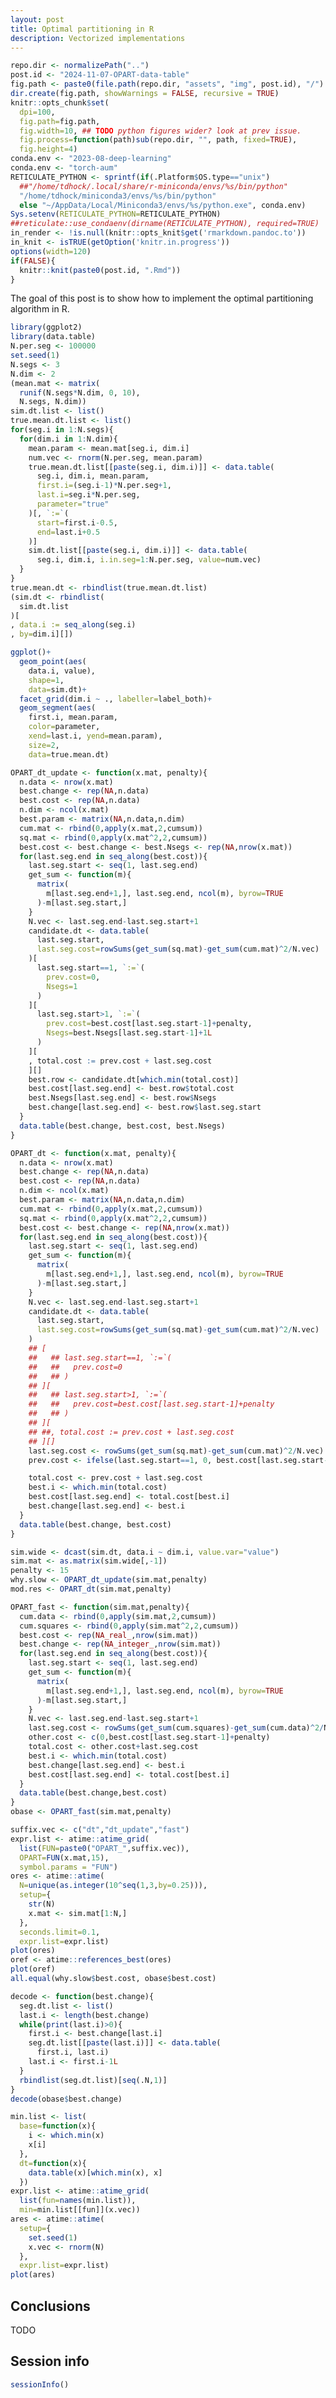 ```yaml
---
layout: post
title: Optimal partitioning in R
description: Vectorized implementations
---
```


```r
repo.dir <- normalizePath("..")
post.id <- "2024-11-07-OPART-data-table"
fig.path <- paste0(file.path(repo.dir, "assets", "img", post.id), "/")
dir.create(fig.path, showWarnings = FALSE, recursive = TRUE)
knitr::opts_chunk$set(
  dpi=100,
  fig.path=fig.path,
  fig.width=10, ## TODO python figures wider? look at prev issue.
  fig.process=function(path)sub(repo.dir, "", path, fixed=TRUE),
  fig.height=4)
conda.env <- "2023-08-deep-learning"
conda.env <- "torch-aum"
RETICULATE_PYTHON <- sprintf(if(.Platform$OS.type=="unix")
  ##"/home/tdhock/.local/share/r-miniconda/envs/%s/bin/python"
  "/home/tdhock/miniconda3/envs/%s/bin/python"
  else "~/AppData/Local/Miniconda3/envs/%s/python.exe", conda.env)
Sys.setenv(RETICULATE_PYTHON=RETICULATE_PYTHON)
##reticulate::use_condaenv(dirname(RETICULATE_PYTHON), required=TRUE)
in_render <- !is.null(knitr::opts_knit$get('rmarkdown.pandoc.to'))
in_knit <- isTRUE(getOption('knitr.in.progress'))
options(width=120)
if(FALSE){
  knitr::knit(paste0(post.id, ".Rmd"))
}
```

The goal of this post is to show how to implement the optimal
partitioning algorithm in R.

```r
library(ggplot2)
library(data.table)
N.per.seg <- 100000
set.seed(1)
N.segs <- 3
N.dim <- 2
(mean.mat <- matrix(
  runif(N.segs*N.dim, 0, 10),
  N.segs, N.dim))
sim.dt.list <- list()
true.mean.dt.list <- list()
for(seg.i in 1:N.segs){
  for(dim.i in 1:N.dim){
    mean.param <- mean.mat[seg.i, dim.i]
    num.vec <- rnorm(N.per.seg, mean.param)
    true.mean.dt.list[[paste(seg.i, dim.i)]] <- data.table(
      seg.i, dim.i, mean.param,
      first.i=(seg.i-1)*N.per.seg+1, 
      last.i=seg.i*N.per.seg, 
      parameter="true"
    )[, `:=`(
      start=first.i-0.5,
      end=last.i+0.5
    )]
    sim.dt.list[[paste(seg.i, dim.i)]] <- data.table(
      seg.i, dim.i, i.in.seg=1:N.per.seg, value=num.vec)
  }
}
true.mean.dt <- rbindlist(true.mean.dt.list)
(sim.dt <- rbindlist(
  sim.dt.list
)[
, data.i := seq_along(seg.i)
, by=dim.i][])

ggplot()+
  geom_point(aes(
    data.i, value),
    shape=1,
    data=sim.dt)+
  facet_grid(dim.i ~ ., labeller=label_both)+
  geom_segment(aes(
    first.i, mean.param,
    color=parameter,
    xend=last.i, yend=mean.param),
    size=2,
    data=true.mean.dt)

OPART_dt_update <- function(x.mat, penalty){
  n.data <- nrow(x.mat)
  best.change <- rep(NA,n.data)
  best.cost <- rep(NA,n.data)
  n.dim <- ncol(x.mat)
  best.param <- matrix(NA,n.data,n.dim)
  cum.mat <- rbind(0,apply(x.mat,2,cumsum))
  sq.mat <- rbind(0,apply(x.mat^2,2,cumsum))
  best.cost <- best.change <- best.Nsegs <- rep(NA,nrow(x.mat))
  for(last.seg.end in seq_along(best.cost)){
    last.seg.start <- seq(1, last.seg.end)
    get_sum <- function(m){
      matrix(
        m[last.seg.end+1,], last.seg.end, ncol(m), byrow=TRUE
      )-m[last.seg.start,]
    }
    N.vec <- last.seg.end-last.seg.start+1
    candidate.dt <- data.table(
      last.seg.start,
      last.seg.cost=rowSums(get_sum(sq.mat)-get_sum(cum.mat)^2/N.vec)
    )[
      last.seg.start==1, `:=`(
        prev.cost=0,
        Nsegs=1
      )
    ][
      last.seg.start>1, `:=`(
        prev.cost=best.cost[last.seg.start-1]+penalty,
        Nsegs=best.Nsegs[last.seg.start-1]+1L
      )
    ][
    , total.cost := prev.cost + last.seg.cost
    ][]
    best.row <- candidate.dt[which.min(total.cost)]
    best.cost[last.seg.end] <- best.row$total.cost
    best.Nsegs[last.seg.end] <- best.row$Nsegs
    best.change[last.seg.end] <- best.row$last.seg.start
  }
  data.table(best.change, best.cost, best.Nsegs)
}

OPART_dt <- function(x.mat, penalty){
  n.data <- nrow(x.mat)
  best.change <- rep(NA,n.data)
  best.cost <- rep(NA,n.data)
  n.dim <- ncol(x.mat)
  best.param <- matrix(NA,n.data,n.dim)
  cum.mat <- rbind(0,apply(x.mat,2,cumsum))
  sq.mat <- rbind(0,apply(x.mat^2,2,cumsum))
  best.cost <- best.change <- rep(NA,nrow(x.mat))
  for(last.seg.end in seq_along(best.cost)){
    last.seg.start <- seq(1, last.seg.end)
    get_sum <- function(m){
      matrix(
        m[last.seg.end+1,], last.seg.end, ncol(m), byrow=TRUE
      )-m[last.seg.start,]
    }
    N.vec <- last.seg.end-last.seg.start+1
    candidate.dt <- data.table(
      last.seg.start,
      last.seg.cost=rowSums(get_sum(sq.mat)-get_sum(cum.mat)^2/N.vec)
    )
    ## [
    ##   ## last.seg.start==1, `:=`(
    ##   ##   prev.cost=0
    ##   ## )
    ## ][
    ##   ## last.seg.start>1, `:=`(
    ##   ##   prev.cost=best.cost[last.seg.start-1]+penalty
    ##   ## )
    ## ][
    ## ##, total.cost := prev.cost + last.seg.cost
    ## ][]
    last.seg.cost <- rowSums(get_sum(sq.mat)-get_sum(cum.mat)^2/N.vec)
    prev.cost <- ifelse(last.seg.start==1, 0, best.cost[last.seg.start-1]+penalty)

    total.cost <- prev.cost + last.seg.cost
    best.i <- which.min(total.cost)
    best.cost[last.seg.end] <- total.cost[best.i]
    best.change[last.seg.end] <- best.i
  }
  data.table(best.change, best.cost)
}

sim.wide <- dcast(sim.dt, data.i ~ dim.i, value.var="value")
sim.mat <- as.matrix(sim.wide[,-1])
penalty <- 15
why.slow <- OPART_dt_update(sim.mat,penalty)
mod.res <- OPART_dt(sim.mat,penalty)

OPART_fast <- function(sim.mat,penalty){
  cum.data <- rbind(0,apply(sim.mat,2,cumsum))
  cum.squares <- rbind(0,apply(sim.mat^2,2,cumsum))
  best.cost <- rep(NA_real_,nrow(sim.mat))
  best.change <- rep(NA_integer_,nrow(sim.mat))
  for(last.seg.end in seq_along(best.cost)){
    last.seg.start <- seq(1, last.seg.end)
    get_sum <- function(m){
      matrix(
        m[last.seg.end+1,], last.seg.end, ncol(m), byrow=TRUE
      )-m[last.seg.start,]
    }
    N.vec <- last.seg.end-last.seg.start+1
    last.seg.cost <- rowSums(get_sum(cum.squares)-get_sum(cum.data)^2/N.vec)
    other.cost <- c(0,best.cost[last.seg.start-1]+penalty)
    total.cost <- other.cost+last.seg.cost
    best.i <- which.min(total.cost)
    best.change[last.seg.end] <- best.i
    best.cost[last.seg.end] <- total.cost[best.i]
  }
  data.table(best.change,best.cost)
}
obase <- OPART_fast(sim.mat,penalty)

suffix.vec <- c("dt","dt_update","fast")
expr.list <- atime::atime_grid(
  list(FUN=paste0("OPART_",suffix.vec)),
  OPART=FUN(x.mat,15),
  symbol.params = "FUN")
ores <- atime::atime(
  N=unique(as.integer(10^seq(1,3,by=0.25))),
  setup={
    str(N)
    x.mat <- sim.mat[1:N,]
  },
  seconds.limit=0.1,
  expr.list=expr.list)
plot(ores)
oref <- atime::references_best(ores)
plot(oref)
all.equal(why.slow$best.cost, obase$best.cost)

decode <- function(best.change){
  seg.dt.list <- list()
  last.i <- length(best.change)
  while(print(last.i)>0){
    first.i <- best.change[last.i]
    seg.dt.list[[paste(last.i)]] <- data.table(
      first.i, last.i)
    last.i <- first.i-1L
  }
  rbindlist(seg.dt.list)[seq(.N,1)]
}
decode(obase$best.change)

min.list <- list(
  base=function(x){
    i <- which.min(x)
    x[i]
  },
  dt=function(x){
    data.table(x)[which.min(x), x]
  })
expr.list <- atime::atime_grid(
  list(fun=names(min.list)),
  min=min.list[[fun]](x.vec))
ares <- atime::atime(
  setup={
    set.seed(1)
    x.vec <- rnorm(N)
  },
  expr.list=expr.list)
plot(ares)

```

## Conclusions

TODO

## Session info

```r
sessionInfo()
```
